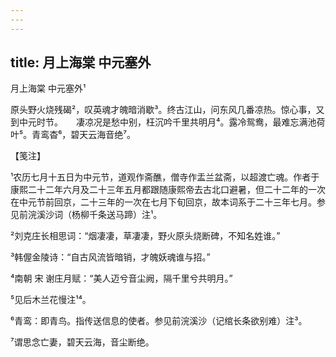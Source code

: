 ```yaml
---
---
---
```

title: 月上海棠 中元塞外
---



月上海棠 中元塞外¹





原头野火烧残碣²，叹英魂才魄暗消歇³。终古江山，问东风几番凉热。惊心事，又到中元时节。　　凄凉况是愁中别，枉沉吟千里共明月⁴。露冷鸳鸯，最难忘满池荷叶⁵。青鸾杳⁶，碧天云海音绝⁷。





【笺注】


¹农历七月十五日为中元节，道观作斋醮，僧寺作盂兰盆斋，以超渡亡魂。作者于康熙二十二年六月及二十三年五月都跟随康熙帝去古北口避暑，但二十二年的一次在中元节前回京，二十三年的一次在七月下旬回京，故本词系于二十三年七月。参见前浣溪沙词（杨柳千条送马蹄）注¹。

²刘克庄长相思词：“烟凄凄，草凄凄，野火原头烧断碑，不知名姓谁。”

³韩偓金陵诗：“自古风流皆暗销，才魄妖魂谁与招。”

⁴南朝 宋 谢庄月赋：“美人迈兮音尘阙，隔千里兮共明月。”

⁵见后木兰花慢注¹⁴。

⁶青鸾：即青鸟。指传送信息的使者。参见前浣溪沙（记绾长条欲别难）注³。

⁷谓思念亡妻，碧天云海，音尘断绝。